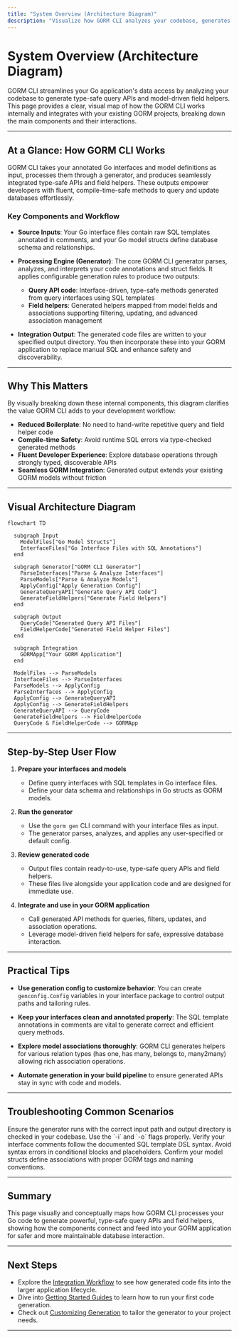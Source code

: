 ```yaml
---
title: "System Overview (Architecture Diagram)"
description: "Visualize how GORM CLI analyzes your codebase, generates APIs and field helpers, and integrates with your GORM application. Includes a mermaid diagram for clear conceptual mapping."
---
```


# System Overview (Architecture Diagram)

GORM CLI streamlines your Go application's data access by analyzing your codebase to generate type-safe query APIs and model-driven field helpers. This page provides a clear, visual map of how the GORM CLI works internally and integrates with your existing GORM projects, breaking down the main components and their interactions.

---

## At a Glance: How GORM CLI Works

GORM CLI takes your annotated Go interfaces and model definitions as input, processes them through a generator, and produces seamlessly integrated type-safe APIs and field helpers. These outputs empower developers with fluent, compile-time-safe methods to query and update databases effortlessly.

### Key Components and Workflow

- **Source Inputs**: Your Go interface files contain raw SQL templates annotated in comments, and your Go model structs define database schema and relationships.

- **Processing Engine (Generator)**: The core GORM CLI generator parses, analyzes, and interprets your code annotations and struct fields. It applies configurable generation rules to produce two outputs:
  - **Query API code**: Interface-driven, type-safe methods generated from query interfaces using SQL templates
  - **Field helpers**: Generated helpers mapped from model fields and associations supporting filtering, updating, and advanced association management

- **Integration Output**: The generated code files are written to your specified output directory. You then incorporate these into your GORM application to replace manual SQL and enhance safety and discoverability.

---

## Why This Matters

By visually breaking down these internal components, this diagram clarifies the value GORM CLI adds to your development workflow:

- **Reduced Boilerplate**: No need to hand-write repetitive query and field helper code
- **Compile-time Safety**: Avoid runtime SQL errors via type-checked generated methods
- **Fluent Developer Experience**: Explore database operations through strongly typed, discoverable APIs
- **Seamless GORM Integration**: Generated output extends your existing GORM models without friction

---

## Visual Architecture Diagram

```mermaid
flowchart TD

  subgraph Input
    ModelFiles["Go Model Structs"]
    InterfaceFiles["Go Interface Files with SQL Annotations"]
  end

  subgraph Generator["GORM CLI Generator"]
    ParseInterfaces["Parse & Analyze Interfaces"]
    ParseModels["Parse & Analyze Models"]
    ApplyConfig["Apply Generation Config"]
    GenerateQueryAPI["Generate Query API Code"]
    GenerateFieldHelpers["Generate Field Helpers"]
  end

  subgraph Output
    QueryCode["Generated Query API Files"]
    FieldHelperCode["Generated Field Helper Files"]
  end

  subgraph Integration
    GORMApp["Your GORM Application"]
  end

  ModelFiles --> ParseModels
  InterfaceFiles --> ParseInterfaces
  ParseModels --> ApplyConfig
  ParseInterfaces --> ApplyConfig
  ApplyConfig --> GenerateQueryAPI
  ApplyConfig --> GenerateFieldHelpers
  GenerateQueryAPI --> QueryCode
  GenerateFieldHelpers --> FieldHelperCode
  QueryCode & FieldHelperCode --> GORMApp

```

---

## Step-by-Step User Flow

1. **Prepare your interfaces and models**
   - Define query interfaces with SQL templates in Go interface files.
   - Define your data schema and relationships in Go structs as GORM models.

2. **Run the generator**
   - Use the `gorm gen` CLI command with your interface files as input.
   - The generator parses, analyzes, and applies any user-specified or default config.

3. **Review generated code**
   - Output files contain ready-to-use, type-safe query APIs and field helpers.
   - These files live alongside your application code and are designed for immediate use.

4. **Integrate and use in your GORM application**
   - Call generated API methods for queries, filters, updates, and association operations.
   - Leverage model-driven field helpers for safe, expressive database interaction.

---

## Practical Tips

- **Use generation config to customize behavior**: You can create `genconfig.Config` variables in your interface package to control output paths and tailoring rules.

- **Keep your interfaces clean and annotated properly**: The SQL template annotations in comments are vital to generate correct and efficient query methods.

- **Explore model associations thoroughly**: GORM CLI generates helpers for various relation types (has one, has many, belongs to, many2many) allowing rich association operations.

- **Automate generation in your build pipeline** to ensure generated APIs stay in sync with code and models.

---

## Troubleshooting Common Scenarios

<AccordionGroup title="Troubleshooting Common Issues with GORM CLI Processing">
<Accordion title="Generated Code Not Found or Outdated">
Ensure the generator runs with the correct input path and output directory is checked in your codebase. Use the `-i` and `-o` flags properly.
</Accordion>
<Accordion title="SQL Templates Not Generating Correctly">
Verify your interface comments follow the documented SQL template DSL syntax. Avoid syntax errors in conditional blocks and placeholders.
</Accordion>
<Accordion title="Association Helpers Missing">
Confirm your model structs define associations with proper GORM tags and naming conventions.
</Accordion>
</AccordionGroup>

---

## Summary

This page visually and conceptually maps how GORM CLI processes your Go code to generate powerful, type-safe query APIs and field helpers, showing how the components connect and feed into your GORM application for safer and more maintainable database interaction.

---

## Next Steps

- Explore the [Integration Workflow](https://docs.example.com/overview/architecture-and-core-concepts/integration-workflow) to see how generated code fits into the larger application lifecycle.
- Dive into [Getting Started Guides](https://docs.example.com/getting-started/first-generation/first-generation-command) to learn how to run your first code generation.
- Check out [Customizing Generation](https://docs.example.com/guides/customization-advanced/generation-config) to tailor the generator to your project needs.

---